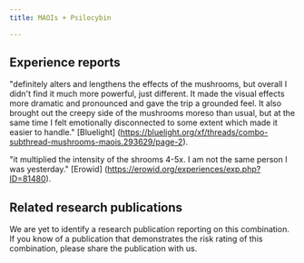 ---
title: MAOIs + Psilocybin

---

## Experience reports

"definitely alters and lengthens the effects of the mushrooms, but overall I didn't find it much more powerful, just different. It made the visual effects more dramatic and pronounced and gave the trip a grounded feel. It also brought out the creepy side of the mushrooms moreso than usual, but at the same time I felt emotionally disconnected to some extent which made it easier to handle." [Bluelight] (https://bluelight.org/xf/threads/combo-subthread-mushrooms-maois.293629/page-2).

"it multiplied the intensity of the shrooms 4-5x. I am not the same person I was yesterday." [Erowid] (https://erowid.org/experiences/exp.php?ID=81480).


## Related research publications

We are yet to identify a research publication reporting on this combination. If you know of a publication that demonstrates the risk rating of this combination, please share the publication with us.



